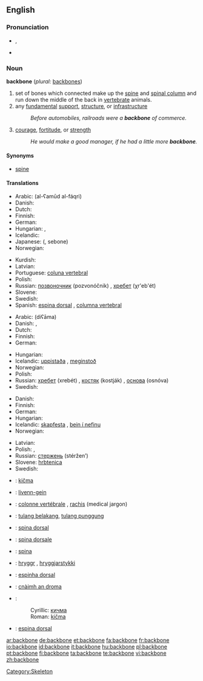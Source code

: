 ==English==

===Pronunciation===
* {{IPA|/ˈbækˌbəʊn/}}, {{SAMPA|/"b{k%b@Un/}}
* {{audio|en-us-backbone.ogg|Audio (US)}}

===Noun===
'''backbone'''  (''plural:'' [[backbones]])

# set of bones which connected make up the [[spine]] and [[spinal column]] and run down the middle of the back in [[vertebrate]] animals.
# any [[fundamental]] [[support]], [[structure]], or [[infrastructure]]
#: ''Before automobiles, railroads were a '''backbone''' of commerce.''
# [[courage]], [[fortitude]], or [[strength]]
#: ''He would make a good manager, if he had a little more '''backbone'''.''

====Synonyms====
* [[spine]]

====Translations====
{{trans-top|set of bones which connected make up the spine and spinal column}}
* Arabic: {{ARchar|[[العمود الفقري]]}} (al-ʕamūd al-fáqri) {{m}}
* Danish: {{t-|da|rygrad|c}}
* Dutch: {{t|nl|ruggengraat}} {{m}}
* Finnish: {{t-|fi|selkäranka}}
* German: {{t+|de|Rückgrat|n}}
* Hungarian: {{t|hu|gerincoszlop}}, {{t|hu|hátgerinc}}
* Icelandic: {{t+|is|hryggur|m}}
* Japanese: {{Jpan|[[背骨]]}} ({{Jpan|[[せぼね]]}}, sebone)
* Norwegian: {{t-|no|ryggrad|m|f}}
{{trans-mid}}
* Kurdish: {{KUchar|[[بڕبڕه‌]]}}
* Latvian: {{t-|lv|mugurkauls|m|xs=Latvian}}
* Portuguese: [[coluna vertebral]] {{f}}
* Polish: {{t|pl|kręgosłup|m}}
* Russian: [[позвоночник]] (pozvonóčnik) {{m}}, [[хребет]] (χr'eb'ét) {{m}}
* Slovene: {{t+|sl|hrbtenica|f}}
* Swedish: {{t-|sv|ryggrad|c}}
* Spanish: [[espina dorsal]] {{f}}, [[columna vertebral]] {{f}}
{{trans-bottom}}

{{trans-top|any fundamental support, structure, or infrastructure}}
* Arabic: {{ARchar|[[دعامة]]}} (diʕāma) {{f}}
* Danish: {{t-|da|fundament|n}}, {{t-|da|basis|c}}
* Dutch: {{t|nl|ruggengraat}} {{m}}
* Finnish: {{t-|fi|selkäranka}}
* German: {{t+|de|Rückgrat|n}}
{{trans-mid}}
* Hungarian: {{t|hu|gerinc}}
* Icelandic: [[uppistaða]] {{f}}, [[meginstoð]] {{f}}
* Norwegian: {{t-|no|ryggrad|m|f}}
* Polish: {{t|pl|trzon|m}}
* Russian: [[хребет]] (xrebét) {{m}}, [[костяк]] (kostják) {{m}}, [[основа]] (osnóva) {{f}}
* Swedish: {{t-|sv|ryggrad|c}}
{{trans-bottom}}

{{trans-top|courage, fortitude, or strength}}
* Danish: {{t-|da|rygrad|c}}
* Finnish: {{t-|fi|selkäranka}}
* German: {{t+|de|Rückgrat|n}}
* Hungarian: {{t|hu|gerinc}}
* Icelandic: [[skapfesta]] {{f}}, [[bein í nefinu]] {{n}}
* Norwegian: {{t-|no|ryggrad|m|f}}
{{trans-mid}}
* Latvian: {{t-|lv|mugurkauls|m|xs=Latvian}}
* Polish: {{t|pl|charakter}}, {{t|pl|kręgosłup|m}}
* Russian: [[стержень]] (stéržen’) {{m}}
* Slovene: [[hrbtenica]] {{f}}
* Swedish: {{t-|sv|ryggrad|c}}
{{trans-bottom}}

{{checktrans-top}}
* {{ttbc|Bosnian}}: [[kičma]] {{f}}
* {{ttbc|Breton}}: [[livenn-gein]] {{f}}
* {{ttbc|French}}: [[colonne vertébrale]] {{f}}, [[rachis]] {{m}} (medical jargon)
* {{ttbc|Indonesian}}: [[tulang belakang]], [[tulang punggung]]
* {{ttbc|Interlingua}}: [[spina dorsal]]
* {{ttbc|Italian}}: [[spina dorsale]] {{f}}
* {{ttbc|Latin}}: [[spina]] {{f}}
* {{ttbc|Old Norse}}: [[hryggr]] {{m}}, [[hryggjarstykki]] {{n}}
* {{ttbc|Portuguese}}: [[espinha dorsal]] {{f}} {{italbrac|Brazil}}
* {{ttbc|Scottish Gaelic}}: [[cnàimh an droma]] {{m}}
* {{ttbc|Serbian}}:
*: Cyrillic: [[кичма]] {{f}}
*: Roman: [[kičma]] {{f}}
* {{ttbc|Spanish}}: [[espina dorsal]] {{f}}
{{checktrans-bottom}}

[[Category:Skeleton]]

[[ar:backbone]]
[[de:backbone]]
[[et:backbone]]
[[fa:backbone]]
[[fr:backbone]]
[[io:backbone]]
[[id:backbone]]
[[it:backbone]]
[[hu:backbone]]
[[pl:backbone]]
[[pt:backbone]]
[[fi:backbone]]
[[ta:backbone]]
[[te:backbone]]
[[vi:backbone]]
[[zh:backbone]]